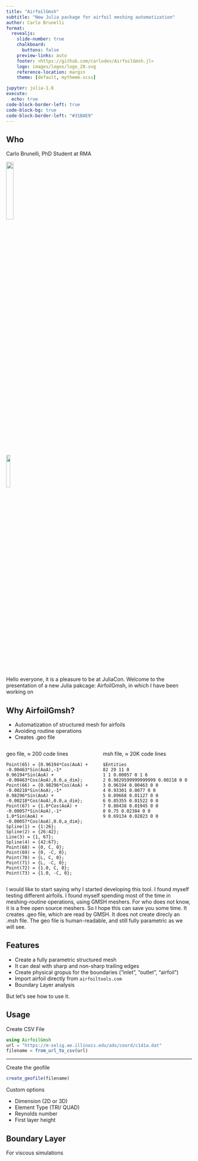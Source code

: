 ```yaml
---
title: "AirfoilGmsh"
subtitle: "New Julia package for airfoil meshing automatization"
author: Carlo Brunelli
format:
  revealjs: 
    slide-number: true
    chalkboard: 
      buttons: false
    preview-links: auto
    footer: <https://github.com/carlodev/AirfoilGmsh.jl>
    logo: images/logos/logo_20.svg
    reference-location: margin
    theme: [default, mytheme.scss]

jupyter: julia-1.8
execute:
  echo: true
code-block-border-left: true
code-block-bg: true
code-block-border-left: "#31BAE9"
---
```


## Who
Carlo Brunelli, PhD Student at RMA

![](/images/Brunelli_Carlo_ph.jpg){.absolute top=35% left=40% width=20%}

![ ](/images/logos/RMA_nobg.png){.absolute top=85% left=45% width=15%}

::: {.notes}
Hello everyone, it is a pleasure to be at JuliaCon.
Welcome to the presentation of a new Julia pakcage: AirfoilGmsh, in which I have been working on
::: 


## Why AirfoilGmsh? {.smaller}

::: {.incremental}
- Automatization of structured mesh for airfoils
- Avoiding routine operations
- Creates .geo file
:::

:::: {.columns} 

::: {.column width="50%"}

geo file, $\approx$ 200 code lines 
```geo
Point(65) = {0.96194*Cos(AoA) + -0.00463*Sin(AoA),-1* 0.96194*Sin(AoA) + -0.00463*Cos(AoA),0.0,a_dim};
Point(66) = {0.98296*Cos(AoA) + -0.00218*Sin(AoA),-1* 0.98296*Sin(AoA) + -0.00218*Cos(AoA),0.0,a_dim};
Point(67) = {1.0*Cos(AoA) + -0.00057*Sin(AoA),-1* 1.0*Sin(AoA) + -0.00057*Cos(AoA),0.0,a_dim};
Spline(1) = {1:26};
Spline(2) = {26:42};
Line(3) = {1, 67};
Spline(4) = {42:67};
Point(68) = {0, C, 0};
Point(69) = {0, -C, 0};
Point(70) = {L, C, 0};
Point(71) = {L, -C, 0};
Point(72) = {1.0, C, 0};
Point(73) = {1.0, -C, 0};
```

:::

::: {.column width="50%"}
msh file, $\approx$ 20K code lines 

```msh
$Entities
82 29 11 0
1 1 0.00057 0 1 6 
2 0.9829599999999999 0.00218 0 0 
3 0.96194 0.00463 0 0 
4 0.93301 0.0077 0 0 
5 0.89668 0.01127 0 0 
6 0.85355 0.01522 0 0 
7 0.80438 0.01945 0 0 
8 0.75 0.02384 0 0 
9 0.69134 0.02823 0 0 
```
:::

::::



::: {.notes}
I would like to start saying why I started developing this tool. I found myself testing different airfoils. I found myself spending most of the time in meshing-routine operations, using GMSH meshers. For who does not know, it is a free open source meshers. So I hope this can save you some time. 
It creates .geo file, which are read by GMSH. It does not create direcly an .msh file. The geo file is human-readable, and still fully parametric as we will see.  
:::

## Features
::: {.incremental}
- Create a fully parametric structured mesh
- It can deal with sharp and non-sharp trailing edges
- Create physical gropus for the boundaries ("inlet", "outlet", "airfoil")
- Import airfoil directly from `airfoiltools.com`
- Boundary Layer analysis
:::

::: {.notes}
But let's see how to use it. 
:::

## Usage
Create CSV File
```julia
using AirfoilGmsh
url = "https://m-selig.ae.illinois.edu/ads/coord/c141a.dat"
filename = from_url_to_csv(url)
```
---
Create the geofile
```julia
create_geofile(filename)
```

Custom options

- Dimension (2D or 3D)
- Element Type (TRI/ QUAD)
- Reynolds number
- First layer height

## Boundary Layer



::: {.notes}
For viscous simulations
:::

